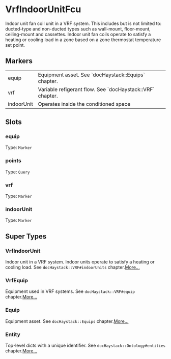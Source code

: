 # VrfIndoorUnitFcu
Indoor unit fan coil unit in a VRF system.  This includes but is not
limited to: ducted-type and non-ducted types such as wall-mount,
floor-mount, ceiling-mount and cassettes.  Indoor unit fan coils operate
to satisfy a heating  or cooling load in a zone based on a zone thermostat
temperature set point.
## Markers
<table>
<tbody>
<tr>
<td className='p-2 align-top'><span className='bg-sky-200 rounded-md px-3 py-1 text-sky-700 block font-semibold text-center text-sm'>equip </span></td>
<td className='p-2 align-top'>Equipment asset. See `docHaystack::Equips` chapter.</td>
</tr>
<tr>
<td className='p-2 align-top'><span className='bg-sky-200 rounded-md px-3 py-1 text-sky-700 block font-semibold text-center text-sm'>vrf </span></td>
<td className='p-2 align-top'>Variable refigerant flow.  See `docHaystack::VRF` chapter.</td>
</tr>
<tr>
<td className='p-2 align-top'><span className='bg-sky-200 rounded-md px-3 py-1 text-sky-700 block font-semibold text-center text-sm'>indoorUnit </span></td>
<td className='p-2 align-top'>Operates inside the conditioned space</td>
</tr>
</tbody>
</table>

## Slots

### equip
Type: `Marker`

### points
Type: `Query`

### vrf
Type: `Marker`

### indoorUnit
Type: `Marker`



## Super Types
### VrfIndoorUnit
Indoor unit in a VRF system.  Indoor units operate to satisfy a heating
or cooling load. See `docHaystack::VRF#indoorUnits` chapter.[More...](/ph/entities/VrfIndoorUnit)

### VrfEquip
Equipment used in VRF systems.  See `docHaystack::VRF#equip` chapter.[More...](/ph/entities/VrfEquip)

### Equip
Equipment asset.
See `docHaystack::Equips` chapter.[More...](/ph/entities/Equip)

### Entity
Top-level dicts with a unique identifier.
See `docHaystack::Ontology#entities` chapter.[More...](/ph/entities/Entity)


